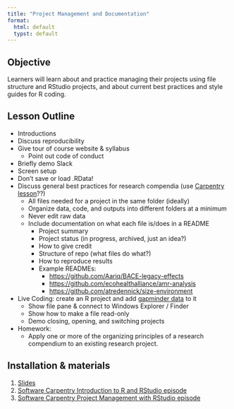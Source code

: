 ```yaml
---
title: "Project Management and Documentation"
format: 
  html: default
  typst: default
---
```


## Objective

Learners will learn about and practice managing their projects using file structure and RStudio projects, and about current best practices and style guides for R coding.

## Lesson Outline

-   Introductions
-   Discuss reproducibility
-   Give tour of course website & syllabus
    -   Point out code of conduct
-   Briefly demo Slack
-   Screen setup
-   Don't save or load .RData!
-   Discuss general best practices for research compendia (use [Carpentry lesson](https://swcarpentry.github.io/r-novice-gapminder/02-project-intro)??)
    -   All files needed for a project in the same folder (ideally)
    -   Organize data, code, and outputs into different folders at a minimum
    -   Never edit raw data
    -   Include documentation on what each file is/does in a README
        -   Project summary
        -   Project status (in progress, archived, just an idea?)
        -   How to give credit
        -   Structure of repo (what files do what?)
        -   How to reproduce results
        -   Example READMEs:
            -   <https://github.com/Aariq/BACE-legacy-effects>
            -   <https://github.com/ecohealthalliance/amr-analysis>
            -   <https://github.com/atredennick/size-environment>
-   Live Coding: create an R project and add [gapminder data](https://swcarpentry.github.io/r-novice-gapminder/data/gapminder_data.csv) to it
    -   Show file pane & connect to Windows Explorer / Finder
    -   Show how to make a file read-only
    -   Demo closing, opening, and switching projects
-   Homework:
    -   Apply one or more of the organizing principles of a research compendium to an existing research project.

## Installation & materials

1.  [Slides](slides.qmd)
2.  [Software Carpentry Introduction to R and RStudio episode](https://swcarpentry.github.io/r-novice-gapminder/01-rstudio-intro)
3.  [Software Carpentry Project Management with RStudio episode](https://swcarpentry.github.io/r-novice-gapminder/02-project-intro)

```{=html}
<!--
## Notes from before

### Modifications

-   RStudio
    -   Can skip most of the Introduction to R and RStudio lesson, but may be helpful as a refresher.
    -   Focus on setting up RStudio for reproducibility---don't save or restore workspace, restart R session often.
    -   Show command palette with {{< kbd mac=Cmd-Shift-P win=Control-Shift-P >}}
-   Project management
    -   Do "Best practices for project organization" including yellow "Tip: Good Enough Practices for Scientific Computing" box
    -   Then "A possible solution" section about R projects
    -   Include splitting scripts up into modular chunks to promote reproducibility and avoiding rerunning time-intensive data cleaning
-   Coding best practices
    -   Condensed into a [single slide](https://docs.google.com/presentation/d/1WNNHQtzq2IUMA0RPz9pwgDCTMLzMIxqQhQsTuR0m_BY/edit#slide=id.geda00d7b2c_0_0)

## Teaching notes

-   Include how R projects promotes reproducibility, by being able to save scripts and close them or entire project
-   When students download data, they will need to move it into the new project which helps mentally connect file pane of RStudio with filesystem of computer

## Homework

Apply one or more of the organizing principles of a research compendium to an existing research project.
-->
```
